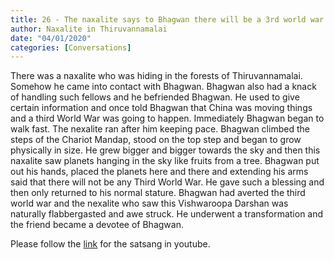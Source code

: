 ```yaml
---
title: 26 - The naxalite says to Bhagwan there will be a 3rd world war. He saw Bhagwan grew bigger in size and saw planets hanging in the sky like fruits from a tree and Bhagwan said- THere will be no 3rd world war
author: Naxalite in Thiruvannamalai
date: "04/01/2020"
categories: [Conversations]
---
```

There was a naxalite who was hiding in the forests of Thiruvannamalai. Somehow he came into contact with Bhagwan. Bhagwan also had a knack of handling such fellows and he befriended Bhagwan. He used to give certain information and once told Bhagwan that China was moving things and a third World War was going to happen. Immediately Bhagwan began to walk fast. The nexalite ran after him keeping pace. Bhagwan climbed the steps of the Chariot Mandap, stood on the top step and began to grow physically in size. He grew bigger and bigger towards the sky and then this naxalite saw planets hanging in the sky like fruits from a tree. Bhagwan put out his hands, placed the planets here and there and extending his arms said that there will not be any Third World War. He gave such a blessing and then only returned to his normal stature. Bhagwan had averted the third world war and the nexalite who saw this Vishwaroopa Darshan was naturally flabbergasted and awe struck. He underwent a transformation and the friend became a devotee of Bhagwan. 
 
Please follow the [link](https://youtu.be/svAbjlIgg2g?si=wS7XXVKvkL7PWN7y) for the satsang in youtube.
